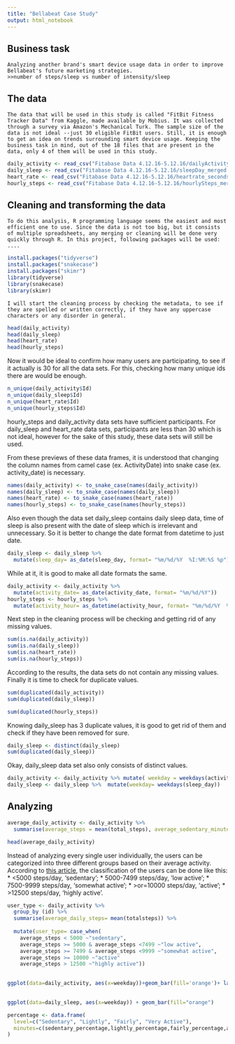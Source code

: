 ```yaml
---
title: "Bellabeat Case Study"
output: html_notebook
---
```



## Business task
    Analyzing another brand's smart device usage data in order to improve Bellabeat's future marketing strategies. 
    >>number of steps/sleep vs number of intensity/sleep
    
## The data
    The data that will be used in this study is called "FitBit Fitness Tracker Data" from Kaggle, made available by Mobius. It was collected through a survey via Amazon's Mechanical Turk. The sample size of the data is not ideal --just 30 eligible FitBit users. Still, it is enough to get an idea on trends surrounding smart device usage. Keeping the business task in mind, out of the 18 files that are present in the data, only 4 of them will be used in this study.
    
```r
daily_activity <- read_csv("Fitabase Data 4.12.16-5.12.16/dailyActivity_merged.csv")
daily_sleep <- read_csv("Fitabase Data 4.12.16-5.12.16/sleepDay_merged.csv")
heart_rate <- read_csv("Fitabase Data 4.12.16-5.12.16/heartrate_seconds_merged.csv")
hourly_steps <- read_csv("Fitabase Data 4.12.16-5.12.16/hourlySteps_merged.csv")
```


    
## Cleaning and transforming the data
    To do this analysis, R programming language seems the easiest and most efficient one to use. Since the data is not too big, but it consists of multiple spreadsheets, any merging or cleaning will be done very quickly through R. In this project, following packages will be used: .... 
    
```r
install.packages("tidyverse")
install.packages("snakecase")
install.packages("skimr")
library(tidyverse)
library(snakecase)
library(skimr)
```
    
    
    I will start the cleaning process by checking the metadata, to see if they are spelled or written correctly, if they have any uppercase characters or any disorder in general.
    
    
```r
head(daily_activity)
head(daily_sleep)
head(heart_rate)
head(hourly_steps)
```
Now it would be ideal to confirm how many users are participating, to see if it actually is 30 for all the data sets. For this, checking how many unique ids there are would be enough.

```r
n_unique(daily_activity$Id)
n_unique(daily_sleep$Id)
n_unique(heart_rate$Id)
n_unique(hourly_steps$Id)
```
hourly_steps and daily_activity data sets have sufficient participants. For daily_sleep and heart_rate data sets, participants are less than 30 which is not ideal, however for the sake of this study, these data sets will still be used.

From these previews of these data frames, it is understood that changing the column names from camel case (ex. ActivityDate) into snake case (ex. activity_date) is necessary. 

```r
names(daily_activity) <- to_snake_case(names(daily_activity))
names(daily_sleep) <- to_snake_case(names(daily_sleep))
names(heart_rate) <- to_snake_case(names(heart_rate))
names(hourly_steps) <- to_snake_case(names(hourly_steps))
```


Also even though the data set daily_sleep contains daily sleep data, time of sleep is also present with the date of sleep which is irrelevant and unnecessary. So it is better to change the date format from datetime to just date. 

```r
daily_sleep <- daily_sleep %>% 
  mutate(sleep_day= as_date(sleep_day, format= "%m/%d/%Y  %I:%M:%S %p"))
```


While at it, it is good to make all date formats the same.

```r
daily_activity <- daily_activity %>% 
  mutate(activity_date= as_date(activity_date, format= "%m/%d/%Y"))
hourly_steps <- hourly_steps %>% 
  mutate(activity_hour= as_datetime(activity_hour, format= "%m/%d/%Y  %I:%M:%S %p"))
```


Next step in the cleaning process will be checking and getting rid of any missing values. 

```r
sum(is.na(daily_activity))
sum(is.na(daily_sleep))
sum(is.na(heart_rate))
sum(is.na(hourly_steps))
```

According to the results, the data sets do not contain any missing values. Finally it is time to check for duplicate values.

```r
sum(duplicated(daily_activity))
sum(duplicated(daily_sleep))

sum(duplicated(hourly_steps))
```

Knowing daily_sleep has 3 duplicate values, it is good to get rid of them and check if they have been removed for sure.

```r
daily_sleep <- distinct(daily_sleep)
sum(duplicated(daily_sleep))
```

Okay, daily_sleep data set also only consists of distinct values.  

```r
daily_activity <- daily_activity %>% mutate( weekday = weekdays(activity_date))
daily_sleep <- daily_sleep %>%  mutate(weekday= weekdays(sleep_day))
```


## Analyzing

```r
average_daily_activity <- daily_activity %>%
  summarise(average_steps = mean(total_steps), average_sedentary_minutes = mean(sedentary_minutes), average_active_minutes = mean(mean(very_active_minutes), mean(fairly_active_minutes), mean(lightly_active_minutes)), average_sedentary_minutes= mean(sedentary_minutes))

head(average_daily_activity)
```

Instead of analyzing every single user individually, the users can be categorized into three different groups based on their average activity. According to [this article](https://pubmed.ncbi.nlm.nih.gov/14715035/), the classification of the users can be done like this:
* <5000 steps/day, 'sedentary'; 
* 5000-7499 steps/day, 'low active';
* 7500-9999 steps/day, 'somewhat active'; 
* >or=10000 steps/day, 'active';
* >12500 steps/day, 'highly active'.


```r
user_type <- daily_activity %>% 
  group_by (id) %>% 
  summarise(average_daily_steps= mean(totalsteps)) %>% 
  
  mutate(user_type= case_when(
    average_steps < 5000 ~"sedentary",
    average_steps >= 5000 & average_steps <7499 ~"low active",
    average_steps >= 7499 & average_steps <9999 ~"somewhat active",
    average_steps >= 10000 ~"active"
    average_steps > 12500 ~"highly active"))
  
```


```r
ggplot(data=daily_activity, aes(x=weekday))+geom_bar(fill='orange')+ labs(title='Frequency of Weekdays')
  
```
```r
ggplot(data=daily_sleep, aes(x=weekday)) + geom_bar(fill="orange")
```
```r
percentage <- data.frame(
  level=c("Sedentary", "Lightly", "Fairly", "Very Active"),
  minutes=c(sedentary_percentage,lightly_percentage,fairly_percentage,active_percentage)
)
```